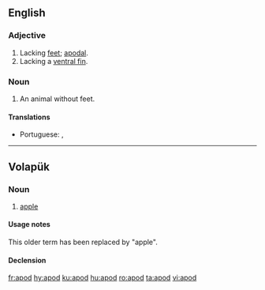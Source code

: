 {{also|apod.|APOD}}
==English==

===Adjective===
{{en-adj|-}}

# Lacking [[feet]]; [[apodal]].
# Lacking a [[ventral fin]].

===Noun===
{{en-noun}}

# An animal without feet.

====Translations====
{{trans-top|an animal without feet}}
* Portuguese: {{t|pt|ápode|m}}, {{t|pt|ápodo|m}}
{{trans-mid}}
{{trans-bottom}}

----

==Volapük==

===Noun===
{{vo-noun}}

# {{context|obsolete|lang=vo}} [[apple]]

====Usage notes====
This older term has been replaced by {{term|pod|lang=vo}} "apple".

====Declension====
{{vo-decl-noun}}

[[fr:apod]]
[[hy:apod]]
[[ku:apod]]
[[hu:apod]]
[[ro:apod]]
[[ta:apod]]
[[vi:apod]]